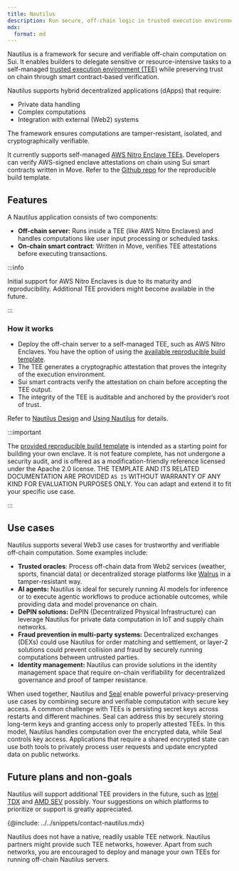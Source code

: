 ```yaml
---
title: Nautilus
description: Run secure, off-chain logic in trusted execution environments (TEEs), and verify it on chain to trigger safe smart contract workflows.
mdx:
  format: md
---
```


Nautilus is a framework for secure and verifiable off-chain computation on Sui. It enables builders to delegate sensitive or resource-intensive tasks to a self-managed [trusted execution environment (TEE)](https://en.wikipedia.org/wiki/Trusted_execution_environment) while preserving trust on chain through smart contract-based verification.

Nautilus supports hybrid decentralized applications (dApps) that require:
- Private data handling
- Complex computations
- Integration with external (Web2) systems

The framework ensures computations are tamper-resistant, isolated, and cryptographically verifiable.

It currently supports self-managed [AWS Nitro Enclave TEEs](https://aws.amazon.com/ec2/nitro/nitro-enclaves/). Developers can verify AWS-signed enclave attestations on chain using Sui smart contracts written in Move. Refer to the [Github repo](https://github.com/MystenLabs/nautilus) for the reproducible build template.

## Features

A Nautilus application consists of two components:

- **Off-chain server:** Runs inside a TEE (like AWS Nitro Enclaves) and handles computations like user input processing or scheduled tasks.
- **On-chain smart contract**: Written in Move, verifies TEE attestations before executing transactions.

:::info

Initial support for AWS Nitro Enclaves is due to its maturity and reproducibility. Additional TEE providers might become available in the future.

:::

### How it works

- Deploy the off-chain server to a self-managed TEE, such as AWS Nitro Enclaves. You have the option of using the [available reproducible build template](https://github.com/MystenLabs/nautilus).
- The TEE generates a cryptographic attestation that proves the integrity of the execution environment.
- Sui smart contracts verify the attestation on chain before accepting the TEE output.
- The integrity of the TEE is auditable and anchored by the provider’s root of trust.

Refer to [Nautilus Design](./nautilus/nautilus-design.mdx) and [Using Nautilus](./nautilus/using-nautilus.mdx) for details.

:::important

The [provided reproducible build template](https://github.com/MystenLabs/nautilus) is intended as a starting point for building your own enclave. It is not feature complete, has not undergone a security audit, and is offered as a modification-friendly reference licensed under the Apache 2.0 license. THE TEMPLATE AND ITS RELATED DOCUMENTATION ARE PROVIDED `AS IS` WITHOUT WARRANTY OF ANY KIND FOR EVALUATION PURPOSES ONLY.
You can adapt and extend it to fit your specific use case.

:::

## Use cases

Nautilus supports several Web3 use cases for trustworthy and verifiable off-chain computation. Some examples include:

- **Trusted oracles**: Process off-chain data from Web2 services (weather, sports, financial data) or decentralized storage platforms like [Walrus](https://walrus.xyz) in a tamper-resistant way.
- **AI agents:** Nautilus is ideal for securely running AI models for inference or to execute agentic workflows to produce actionable outcomes, while providing data and model provenance on chain.
- **DePIN solutions:** DePIN (Decentralized Physical Infrastructure) can leverage Nautilus for private data computation in IoT and supply chain networks.
- **Fraud prevention in multi-party systems:** Decentralized exchanges (DEXs) could use Nautilus for order matching and settlement, or layer-2 solutions could prevent collision and fraud by securely running computations between untrusted parties.
- **Identity management:** Nautilus can provide solutions in the identity management space that require on-chain verifiability for decentralized governance and proof of tamper resistance.

When used together, Nautilus and [Seal](https://github.com/MystenLabs/seal) enable powerful privacy-preserving use cases by combining secure and verifiable computation with secure key access. A common challenge with TEEs is persisting secret keys across restarts and different machines. Seal can address this by securely storing long-term keys and granting access only to properly attested TEEs. In this model, Nautilus handles computation over the encrypted data, while Seal controls key access. Applications that require a shared encrypted state can use both tools to privately process user requests and update encrypted data on public networks.

## Future plans and non-goals

Nautilus will support additional TEE providers in the future, such as [Intel TDX](https://www.intel.com/content/www/us/en/developer/tools/trust-domain-extensions/overview.html) and [AMD SEV](https://www.amd.com/en/developer/sev.html) possibly. Your suggestions on which platforms to prioritize or support is greatly appreciated.

{@include: ../../snippets/contact-nautilus.mdx}

Nautilus does not have a native, readily usable TEE network. Nautilus partners might provide such TEE networks, however. Apart from such networks, you are encouraged to deploy and manage your own TEEs for running off-chain Nautilus servers.

